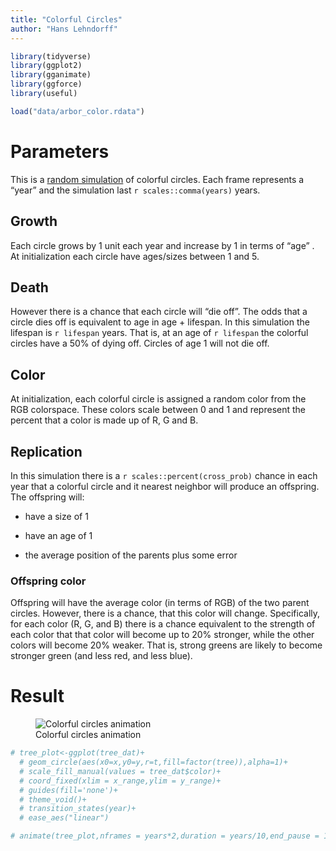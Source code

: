 ```yaml
---
title: "Colorful Circles"
author: "Hans Lehndorff"
---
```


```r
library(tidyverse)
library(ggplot2)
library(gganimate)
library(ggforce)
library(useful)

load("data/arbor_color.rdata")

```

# Parameters

This is a <u>random simulation</u> of colorful circles. Each frame represents a "year" and the simulation last `r scales::comma(years)` years.

## Growth

Each circle grows by 1 unit each year and increase by 1 in terms of "age" . At initialization each circle have ages/sizes between 1 and 5.

## Death

However there is a chance that each circle will "die off". The odds that a circle dies off is equivalent to age in age + lifespan. In this simulation the lifespan is `r lifespan` years. That is, at an age of `r lifespan` the colorful circles have a 50% of dying off. Circles of age 1 will not die off.

## Color

At initialization, each colorful circle is assigned a random color from the RGB colorspace. These colors scale between 0 and 1 and represent the percent that a color is made up of R, G and B.

## Replication

In this simulation there is a `r scales::percent(cross_prob)` chance in each year that a colorful circle and it nearest neighbor will produce an offspring. The offspring will:

-   have a size of 1

-   have an age of 1

-   the average position of the parents plus some error

### Offspring color

Offspring will have the average color (in terms of RGB) of the two parent circles. However, there is a chance, that this color will change. Specifically, for each color (R, G, and B) there is a chance equivalent to the strength of each color that that color will become up to 20% stronger, while the other colors will become 20% weaker. That is, strong greens are likely to become stronger green (and less red, and less blue).

# Result

![Colorful circles animation](data/colorful_circles.gif){fig-align="center"}

```r
 
# tree_plot<-ggplot(tree_dat)+
  # geom_circle(aes(x0=x,y0=y,r=t,fill=factor(tree)),alpha=1)+
  # scale_fill_manual(values = tree_dat$color)+
  # coord_fixed(xlim = x_range,ylim = y_range)+
  # guides(fill='none')+
  # theme_void()+
  # transition_states(year)+
  # ease_aes("linear")

# animate(tree_plot,nframes = years*2,duration = years/10,end_pause = 10,renderer = gifski_renderer())  

```
